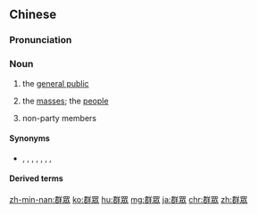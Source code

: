 {{also|群衆|羣衆|羣眾|群众}}
==Chinese==
{{zh-forms|s=群众|t2=群衆|t3=羣眾|t4=羣衆}}

===Pronunciation===
{{zh-pron
|m=qúnzhòng
|c=kwan4 zung3
|h=pfs=khiùn-chung
|mn=kûn-chiòng
|cat=n
}}

===Noun===
{{zh-noun}}

# the [[general public]]
# {{lb|zh|communism}} the [[masses]]; the [[people]]
# {{lb|zh|communism}} non-party members

====Synonyms====
* {{sense|the masses}} {{zh-l|大眾}}, {{zh-l|百姓}}, {{zh-l|老百姓}}, {{zh-l|黎民}}, {{zh-l|民眾}}, {{zh-l|黔首}}, {{zh-l|庶民}}, {{zh-l|庶人}}

====Derived terms====
{{zh-der|幹群|群眾關係|群眾路線|群眾性|群眾運動|群眾組織}}

{{zh-cat|Elementary}}

[[zh-min-nan:群眾]]
[[ko:群眾]]
[[hu:群眾]]
[[mg:群眾]]
[[ja:群眾]]
[[chr:群眾]]
[[zh:群眾]]